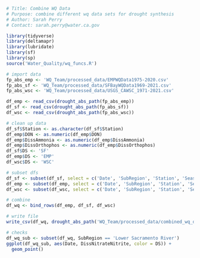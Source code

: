 ```r
# Title: Combine WQ Data
# Purpose: combine different wq data sets for drought synthesis
# Author: Sarah Perry
# Contact: sarah.perry@water.ca.gov
```

```r
library(tidyverse)
library(deltamapr)
library(lubridate)
library(sf)
library(sp)
source('Water_Quality/wq_funcs.R')
```

```r
# import data
fp_abs_emp <- 'WQ_Team/processed_data/EMPWQData1975-2020.csv'
fp_abs_sf <- 'WQ_Team/processed_data/SFBayWQData1969-2021.csv'
fp_abs_wsc <- 'WQ_Team/processed_data/USGS_CAWSC_1971-2021.csv'

df_emp <- read_csv(drought_abs_path(fp_abs_emp))
df_sf <- read_csv(drought_abs_path(fp_abs_sf))
df_wsc <- read_csv(drought_abs_path(fp_abs_wsc))
```

```r
# clean up data
df_sf$Station <- as.character(df_sf$Station)
df_emp$DON <- as.numeric(df_emp$DON)
df_emp$DissAmmonia <- as.numeric(df_emp$DissAmmonia)
df_emp$DissOrthophos <- as.numeric(df_emp$DissOrthophos)
df_sf$DS <- 'SF'
df_emp$DS <- 'EMP'
df_wsc$DS <- 'WSC'

# subset dfs
df_sf <- subset(df_sf, select = c('Date', 'SubRegion', 'Station', 'Season', 'WY', 'Long_term', 'Latitude', 'Longitude', 'DissAmmonia', 'DissNitrateNitrite', 'DissOrthophos', 'DissSilica', 'DS'))
df_emp <- subset(df_emp, select = c('Date', 'SubRegion', 'Station', 'Season', 'WY', 'Long_term', 'Latitude', 'Longitude', 'DissAmmonia', 'DissNitrateNitrite', 'DissOrthophos', 'DissSilica', 'DS'))
df_wsc <- subset(df_wsc, select = c('Date', 'SubRegion', 'Station', 'Season', 'WY', 'Long_term', 'Latitude', 'Longitude', 'DissAmmonia', 'DissNitrateNitrite', 'DissOrthophos', 'DS'))
```

```r
# combine
df_wq <- bind_rows(df_emp, df_sf, df_wsc)

# write file
write_csv(df_wq, drought_abs_path('WQ_Team/processed_data/combined_wq_data.csv'))
```


```r
# checks
df_wq_sub <- subset(df_wq, SubRegion == 'Lower Sacramento River')
ggplot(df_wq_sub, aes(Date, DissNitrateNitrite, color = DS)) +
  geom_point()
```

